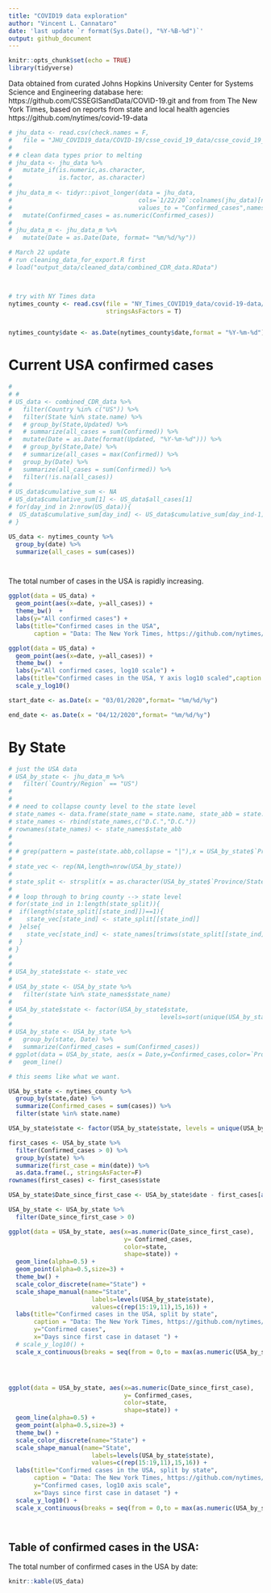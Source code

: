 ```yaml
---
title: "COVID19 data exploration"
author: "Vincent L. Cannataro"
date: 'last update `r format(Sys.Date(), "%Y-%B-%d")`'
output: github_document
---
```


```r
knitr::opts_chunk$set(echo = TRUE)
library(tidyverse)
```


Data obtained from curated Johns Hopkins University Center for Systems Science and Engineering database here: https://github.com/CSSEGISandData/COVID-19.git and from from The New York Times, based on reports from state and local health agencies https://github.com/nytimes/covid-19-data 


```r
# jhu_data <- read.csv(check.names = F,
#   file = "JHU_COVID19_data/COVID-19/csse_covid_19_data/csse_covid_19_time_series/time_series_19-covid-Confirmed.csv")
# 
# # clean data types prior to melting
# jhu_data <- jhu_data %>%
#   mutate_if(is.numeric,as.character, 
#             is.factor, as.character)
# 
# jhu_data_m <- tidyr::pivot_longer(data = jhu_data, 
#                                   cols=`1/22/20`:colnames(jhu_data)[ncol(jhu_data)], 
#                                   values_to = "Confirmed_cases",names_to = "Date") %>%
#   mutate(Confirmed_cases = as.numeric(Confirmed_cases))
# 
# jhu_data_m <- jhu_data_m %>%
#   mutate(Date = as.Date(Date, format= "%m/%d/%y"))

# March 22 update 
# run cleaning_data_for_export.R first
# load("output_data/cleaned_data/combined_CDR_data.RData")



# try with NY Times data 
nytimes_county <- read.csv(file = "NY_Times_COVID19_data/covid-19-data/us-counties.csv",
                           stringsAsFactors = T)


nytimes_county$date <- as.Date(nytimes_county$date,format = "%Y-%m-%d")

```

# Current USA confirmed cases


```r
# 
# # 
# US_data <- combined_CDR_data %>% 
#   filter(Country %in% c("US")) %>%
#   filter(State %in% state.name) %>%
#   # group_by(State,Updated) %>%
#   # summarize(all_cases = sum(Confirmed)) %>%
#   mutate(Date = as.Date(format(Updated, "%Y-%m-%d"))) %>%
#   # group_by(State,Date) %>%
#   # summarize(all_cases = max(Confirmed)) %>%
#   group_by(Date) %>%
#   summarize(all_cases = sum(Confirmed)) %>%
#   filter(!is.na(all_cases)) 
# 
# US_data$cumulative_sum <- NA
# US_data$cumulative_sum[1] <- US_data$all_cases[1]
# for(day_ind in 2:nrow(US_data)){
#  US_data$cumulative_sum[day_ind] <- US_data$cumulative_sum[day_ind-1] + US_data$all_cases[day_ind]
# }

US_data <- nytimes_county %>%
  group_by(date) %>%
  summarize(all_cases = sum(cases)) 




```




The total number of cases in the USA is rapidly increasing. 

```r
ggplot(data = US_data) + 
  geom_point(aes(x=date, y=all_cases)) + 
  theme_bw()  + 
  labs(y="All confirmed cases") + 
  labs(title="Confirmed cases in the USA",
       caption = "Data: The New York Times, https://github.com/nytimes/covid-19-data\nPlot: @VinCannataro") 

ggplot(data = US_data) + 
  geom_point(aes(x=date, y=all_cases)) + 
  theme_bw()  + 
  labs(y="All confirmed cases, log10 scale") + 
  labs(title="Confirmed cases in the USA, Y axis log10 scaled",caption = "Data: The New York Times, https://github.com/nytimes/covid-19-data\nPlot: @VinCannataro") + 
  scale_y_log10()
```

```r

start_date <- as.Date(x = "03/01/2020",format= "%m/%d/%y")

end_date <- as.Date(x = "04/12/2020",format= "%m/%d/%y")

```




# By State

```r
# just the USA data 
# USA_by_state <- jhu_data_m %>%
#   filter(`Country/Region` == "US")
# 
# 
# # need to collapse county level to the state level
# state_names <- data.frame(state_name = state.name, state_abb = state.abb,stringsAsFactors = F)
# state_names <- rbind(state_names,c("D.C.","D.C."))
# rownames(state_names) <- state_names$state_abb
# 
# 
# # grep(pattern = paste(state.abb,collapse = "|"),x = USA_by_state$`Province/State`,)
# 
# state_vec <- rep(NA,length=nrow(USA_by_state))
# 
# state_split <- strsplit(x = as.character(USA_by_state$`Province/State`),split = ",")
# 
# # loop through to bring county --> state level 
# for(state_ind in 1:length(state_split)){
#  if(length(state_split[[state_ind]])==1){
#    state_vec[state_ind] <- state_split[[state_ind]]
#  }else{
#    state_vec[state_ind] <- state_names[trimws(state_split[[state_ind]][2]),"state_name"]
#  }
# }
# 
# 
# USA_by_state$state <- state_vec 
# 
# USA_by_state <- USA_by_state %>%
#   filter(state %in% state_names$state_name)
# 
# USA_by_state$state <- factor(USA_by_state$state, 
#                                         levels=sort(unique(USA_by_state$state)))
# 
# USA_by_state <- USA_by_state %>%
#   group_by(state, Date) %>%
#   summarize(Confirmed_cases = sum(Confirmed_cases))
# ggplot(data = USA_by_state, aes(x = Date,y=Confirmed_cases,color=`Province/State`)) + 
#   geom_line() 

# this seems like what we want. 

USA_by_state <- nytimes_county %>%
  group_by(state,date) %>%
  summarize(Confirmed_cases = sum(cases)) %>%
  filter(state %in% state.name)

USA_by_state$state <- factor(USA_by_state$state, levels = unique(USA_by_state$state))
```



```r

first_cases <- USA_by_state %>% 
  filter(Confirmed_cases > 0) %>%
  group_by(state) %>% 
  summarize(first_case = min(date)) %>%
  as.data.frame(., stringsAsFacter=F)
rownames(first_cases) <- first_cases$state

USA_by_state$Date_since_first_case <- USA_by_state$date - first_cases[as.character(USA_by_state$state), "first_case"]

USA_by_state <- USA_by_state %>%
  filter(Date_since_first_case > 0)

```




```r

ggplot(data = USA_by_state, aes(x=as.numeric(Date_since_first_case), 
                                y= Confirmed_cases, 
                                color=state,
                                shape=state)) + 
  geom_line(alpha=0.5) + 
  geom_point(alpha=0.5,size=3) + 
  theme_bw() + 
  scale_color_discrete(name="State") + 
  scale_shape_manual(name="State",
                       labels=levels(USA_by_state$state),
                       values=c(rep(15:19,11),15,16)) + 
  labs(title="Confirmed cases in the USA, split by state",
       caption = "Data: The New York Times, https://github.com/nytimes/covid-19-data\nPlot: @VinCannataro",
       y="Confirmed cases", 
       x="Days since first case in dataset ") + 
  # scale_y_log10() +
  scale_x_continuous(breaks = seq(from = 0,to = max(as.numeric(USA_by_state$Date_since_first_case)),by = 2))




ggplot(data = USA_by_state, aes(x=as.numeric(Date_since_first_case), 
                                y= Confirmed_cases, 
                                color=state,
                                shape=state)) + 
  geom_line(alpha=0.5) + 
  geom_point(alpha=0.5,size=3) + 
  theme_bw() + 
  scale_color_discrete(name="State") + 
  scale_shape_manual(name="State",
                       labels=levels(USA_by_state$state),
                       values=c(rep(15:19,11),15,16)) + 
  labs(title="Confirmed cases in the USA, split by state",
       caption = "Data: The New York Times, https://github.com/nytimes/covid-19-data\nPlot: @VinCannataro",
       y="Confirmed cases, log10 axis scale", 
       x="Days since first case in dataset ") + 
  scale_y_log10() +
  scale_x_continuous(breaks = seq(from = 0,to = max(as.numeric(USA_by_state$Date_since_first_case)),by = 2))




```





## Table of confirmed cases in the USA: 
The total number of confirmed cases in the USA by date: 

```r
knitr::kable(US_data)
```

